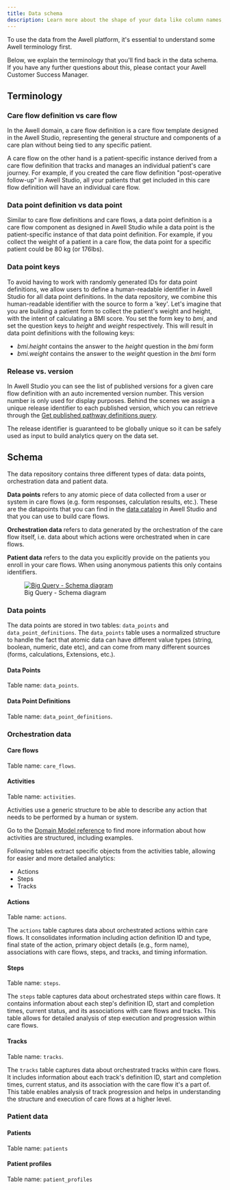 ```yaml
---
title: Data schema
description: Learn more about the shape of your data like column names, data types, and other information. 
---
```


To use the data from the Awell platform, it's essential to understand some Awell terminology first.

Below, we explain the terminology that you'll find back in the data schema. If you have any further questions about this, please contact your Awell Customer Success Manager.

## Terminology

### Care flow definition vs care flow

In the Awell domain, a care flow definition is a care flow template designed in the Awell Studio, representing the general structure and components of a care plan without being tied to any specific patient.

A care flow on the other hand is a patient-specific instance derived from a care flow definition that tracks and manages an individual patient's care journey. For example, if you created the care flow definition "post-operative follow-up" in Awell Studio, all your patients that get included in this care flow definition will have an individual care flow.

### Data point definition vs data point

Similar to care flow definitions and care flows, a data point definition is a care flow component as designed in Awell Studio while a data point is the patient-specific instance of that data point definition. For example, if you collect the weight of a patient in a care flow, the data point for a specific patient could be 80 kg (or 176lbs).

### Data point keys

To avoid having to work with randomly generated IDs for data point definitions, we allow users to define a human-readable identifier in Awell Studio for all data point definitions. In the data repository, we combine this human-readable identifier with the source to form a 'key'. Let's imagine that you are building a patient form to collect the patient's weight and height, with the intent of calculating a BMI score. You set the form key to <em>bmi</em>, and set the question keys to <em>height</em> and <em>weight</em> respectively. This will result in data point definitions with the following keys:

- <em>bmi.height</em> contains the answer to the <em>height</em> question in the <em>bmi</em> form
- <em>bmi.weight</em> contains the answer to the <em>weight</em> question in the <em>bmi</em> form

### Release vs. version

In Awell Studio you can see the list of published versions for a given care flow definition with an auto incremented version number. This version number is only used for display purposes. Behind the scenes we assign a unique release identifier to each published version, which you can retrieve through the [Get published pathway definitions query](/awell-orchestration/api-reference/queries/get-published-care-flows).

The release identifier is guaranteed to be globally unique so it can be safely used as input to build analytics query on the data set.

## Schema

The data repository contains three different types of data: data points, orchestration data and patient data.

**Data points** refers to any atomic piece of data collected from a user or system in care flows (e.g. form responses, calculation results, etc.). These are the datapoints that you can find in the [data catalog](https://help.awellhealth.com/en/articles/4791428-data-catalog) in Awell Studio and that you can use to build care flows.

**Orchestration data** refers to data generated by the orchestration of the care flow itself, i.e. data about which actions were orchestrated when in care flows.

**Patient data** refers to the data you explicitly provide on the patients you enroll in your care flows. When using anonymous patients this only contains identifiers.

<figure className="w-3/4 flex flex-col justify-center text-center relative m-auto">
  <a
    href="https://res.cloudinary.com/da7x4rzl4/image/upload/v1706515210/Developer%20portal/big-query-customer-dataset.png"
    target="_blank"
    className="custom-link"
  >
    <img
      src="https://res.cloudinary.com/da7x4rzl4/image/upload/v1706515210/Developer%20portal/big-query-customer-dataset.png"
      alt="Big Query - Schema diagram"
      className="w-full sm:w-4/6 mx-auto rounded-lg"
    />
  </a>
  <figcaption className="pt-2 dark:text-slate-400">
    Big Query - Schema diagram
  </figcaption>
</figure>

### Data points

The data points are stored in two tables: `data_points` and `data_point_definitions`. The `data_points` table uses a normalized structure to handle the fact that atomic data can have different value types (string, boolean, numeric, date etc), and can come from many different sources (forms, calculations, Extensions, etc.).

#### Data Points

Table name: `data_points`.

<DataPointTableSpecs />

#### Data Point Definitions

Table name: `data_point_definitions`.

<DataPointDefinitionTableSpecs />

### Orchestration data

#### Care flows

Table name: `care_flows`.

<CareFlowTableSpecs />

#### Activities

Table name: `activities`.

<Alert type="info">
  <p className="mb-1">Activities use a generic structure to be able to describe any action that needs to be performed by a human or system.</p><p>Go to the <a href="/awell-orchestration/api-reference/overview/domain-model#activities">Domain Model reference</a> to find more information about how activities are structured, including examples.</p>
</Alert>

<ActivityTableSpecs />


<Alert type="info">
  <p className="mb-1">Following tables extract specific objects from the activities table, allowing for easier and more detailed analytics:</p>
  <ul>
    <li>Actions</li>
    <li>Steps</li>
    <li>Tracks</li>
  </ul>
</Alert>




#### Actions
Table name: `actions`.

The `actions` table captures data about orchestrated actions within care flows. It consolidates information including action definition ID and type, final state of the action, primary object details (e.g., form name), associations with care flows, steps, and tracks, and timing information.
<ActionsTableSpecs />


#### Steps
Table name: `steps`.

The `steps` table captures data about orchestrated steps within care flows. It contains information about each step's definition ID, start and completion times, current status, and its associations with care flows and tracks. This table allows for detailed analysis of step execution and progression within care flows.

<StepsTableSpecs />


#### Tracks
Table name: `tracks`.

The `tracks` table captures data about orchestrated tracks within care flows. It includes information about each track's definition ID, start and completion times, current status, and its association with the care flow it's a part of. This table enables analysis of track progression and helps in understanding the structure and execution of care flows at a higher level.

<TracksTableSpecs />

### Patient data

#### Patients

Table name: `patients`

<PatientTableSpecs />

#### Patient profiles

Table name: `patient_profiles`

<PatientProfileTableSpecs />

